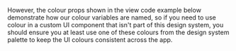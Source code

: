 
<Meta title="System/Spacing" />




However, the colour props shown in the view code example below demonstrate how our colour variables are named, so if you need to use colour in a custom UI component that isn't part of this design system, you should ensure you at least use one of these colours from the design system palette to keep the UI colours consistent across the app.


<Flex>
  <Colour black />
  <Colour greyDarkest />
  <Colour greyDarker />
  <Colour greyDark />
  <Colour grey />
  <Colour greyLight />
  <Colour greyLighter />
  <Colour greyLightest />
  <Colour white />
</Flex>
<Flex>
  <Colour primaryDarkest />
  <Colour primaryDark />
  <Colour primary />
  <Colour primaryLight />
  <Colour primaryLightest />
</Flex>
<Flex>
  <Colour successDarkest />
  <Colour successDark />
  <Colour success />
  <Colour successLight />
  <Colour successLightest />
</Flex>
<Flex>
  <Colour warningDarkest />
  <Colour warningDark />
  <Colour warning />
  <Colour warningLight />
  <Colour warningLightest />
</Flex>
<Flex>
  <Colour dangerDarkest />
  <Colour dangerDark />
  <Colour danger />
  <Colour dangerLight />
  <Colour dangerLightest />
</Flex>
